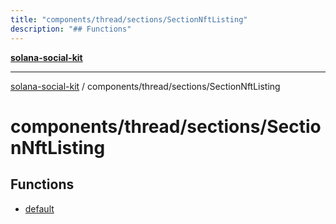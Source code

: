 ```yaml
---
title: "components/thread/sections/SectionNftListing"
description: "## Functions"
---
```


[**solana-social-kit**](../../../../README.mdx)

***

[solana-social-kit](../../../../README.mdx) / components/thread/sections/SectionNftListing

# components/thread/sections/SectionNftListing

## Functions

- [default](functions/default.mdx)
